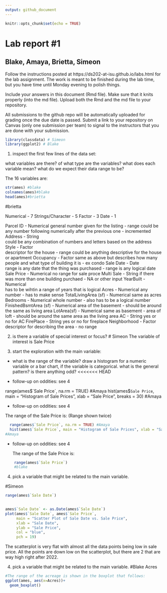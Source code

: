 ```yaml
---
output: github_document
---
```


<!-- README.md is generated from README.Rmd. Please edit the README.Rmd file -->


```r
knitr::opts_chunk$set(echo = TRUE)
```

# Lab report #1
## Blake, Amaya, Brietta, Simeon

Follow the instructions posted at https://ds202-at-isu.github.io/labs.html for the lab assignment. The work is meant to be finished during the lab time, but you have time until Monday evening to polish things.

Include your answers in this document (Rmd file). Make sure that it knits properly (into the md file). Upload both the Rmd and the md file to your repository.  

All submissions to the github repo will be automatically uploaded for grading once the due date is passed.
Submit a link to your repository on Canvas (only one submission per team) to signal to the instructors that you are done with your submission.

```r
library(classdata) # Simeon
library(ggplot2) # Blake
```

1. inspect the first few lines of the data set:

what variables are there? of what type are the variables? what does each variable mean? what do we expect their data range to be?


The 16 variables are: 
```r
str(ames) #blake
colnames(ames)#blake
head(ames)#brietta
```

#brietta 

Numerical - 7
Strings/Character - 5
Factor - 3
Date - 1

  Parcel ID - Numerical
    general number given for the listing - range could be any number following numerically after the previous one - incremented
  Address - String   
    could be any combination of numbers and letters based on the address
  Style - Factor  
    descriptor for the house - range could be anything descriptive for the house or apartment
  Occupancy - Factor 
    same as above but describes how many people and what type of building it is - ex condo
  Sale Date - Date  
    range is any date that the thing was purchased - range is any logical date
  Sale Price - Numerical
    no range for sale proce
  Multi Sale -  String
    if there was more than one building purchaed - NA or other input
  YearBuilt - Numerical   
    has to be wihtin a range of years that is logical
  Acres - Numerical
    any number - has to make sense 
  TotalLivingArea (sf) - Numerical
    same as acres
  Bedrooms - Numerical
    whole number - also has to be a logical number
  FinishedBsmtArea (sf) - Numerical
    area of the basement - should be around the same as living area
  LotArea(sf) - Numerical
    same as basement - area of loft - should be around the same area as the living area
  AC - String
    yes or no for AC
  FirePlace - String 
    yes or no for fireplace
  Neighborhood - Factor        
    descriptor for describing the area - no range
    
2. is there a variable of special interest or focus?
# Simeon
  The variable of interest is Sale Price
  
3. start the exploration with the main variable:

  - what is the range of the variable? draw a histogram for a numeric variable or a bar chart, if the variable is categorical. what is the general pattern? is there anything odd?
<<<<<<< HEAD

  - follow-up on oddities: see 4


range(ames$`Sale Price`, na.rm = TRUE) #Amaya
hist(ames$`Sale Price`, main = "Histogram of Sale Prices", xlab = "Sale Price", breaks = 30) #Amaya



  - follow-up on oddities: see 4
 
The range of the Sale Price is:
(Range shown twice) 
```r

  range(ames$`Sale Price`, na.rm = TRUE) #Amaya
  hist(ames$`Sale Price`, main = "Histogram of Sale Prices", xlab = "Sale Price", breaks = 30)
#Amaya
```
   


  

  - follow-up on oddities: see 4\

    The range of the Sale Price is:

```r
    range(ames$`Sale Price`)
    #blake
```


4. pick a variable that might be related to the main variable.

#Simeon

```r
range(ames$`Sale Date`)
  
```


```r
ames$`Sale Date` <- as.Date(ames$`Sale Date`)
plot(ames$`Sale Date`, ames$`Sale Price`, 
     main = "Scatter Plot of Sale Date vs. Sale Price", 
     xlab = "Sale Date", 
     ylab = "Sale Price", 
     col = "blue", 
     pch = 19)
```
The scatterplot is very flat with almost all the data points being low in sale price.
All the points are down low on the scatterplot, but there are 2 that are way high right after 2022.


4. pick a variable that might be related to the main variable.
#Blake
Acres

```r
#The range of the acreage is shown in the boxplot that follows:
ggplot(ames, aes(x=Acres))+
  geom_boxplot()
```
